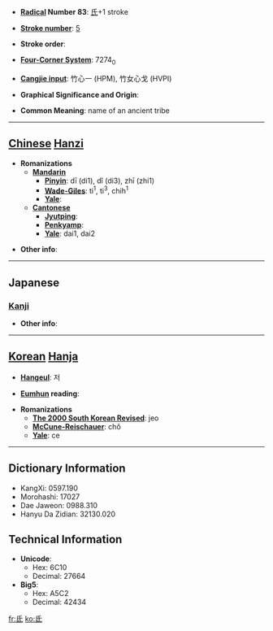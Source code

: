 * '''[[Wiktionary:Chinese radical index| Radical]] Number 83''': [[Wiktionary:Chinese radical index 氏|氏]]+1 stroke

* '''[[Wiktionary:Chinese total strokes index|Stroke number]]''': [[Wiktionary:Chinese total strokes index 5|5]]

* '''Stroke order''': 

* '''[[Wiktionary:Chinese four corner index|Four-Corner System]]''': 7274<sub>0</sub>

* '''[[Wiktionary:Chinese Cangjie index|Cangjie input]]''': 竹心一 (HPM), 竹女心戈 (HVPI)

* '''Graphical Significance and Origin''': 

* '''Common Meaning''': name of an ancient tribe

----

== [[Chinese]] [[Hanzi]] ==

* '''Romanizations'''
** '''[[Mandarin]]'''
*** '''[[Pinyin]]''': dī (di1), dǐ (di3), zhī (zhi1)
*** '''[[Wade-Giles]]''': ti<sup>1</sup>, ti<sup>3</sup>, chih<sup>1</sup>
*** '''[[Yale]]''': 
** '''[[Cantonese]]'''
*** '''[[Jyutping]]''':
*** '''[[Penkyamp]]''': 
*** '''[[Yale]]''': dai1, dai2

* '''Other info''': 

----

==Japanese==
===[[Kanji]]===
{{kanji|on readings=[[てい]] (tei), [[たい]] (tai), [[し]] (shi), [[ち]] (chi)
|kun readings=[[ふもと]] (fumoto)
}}

* '''Other info''':  

----

== [[Korean]] [[Hanja]] ==

* '''[[Hangeul]]''': 저

* '''[[Eumhun]] reading''': 

* '''Romanizations'''
** '''[[The 2000 South Korean Revised Romanization|The 2000 South Korean Revised]]''': jeo
** '''[[McCune-Reischauer]]''': chŏ
** '''[[Yale]]''': ce

----

== Dictionary Information ==

* KangXi: 0597.190
* Morohashi: 17027
* Dae Jaweon: 0988.310
* Hanyu Da Zidian: 32130.020

== Technical Information ==

* '''Unicode''':
** Hex: 6C10
** Decimal: 27664
* '''Big5''':
** Hex: A5C2
** Decimal: 42434

[[fr:氐]]
[[ko:氐]]